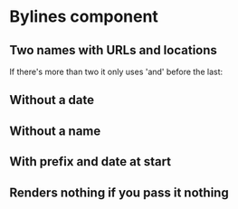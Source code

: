 
<Meta title="Core|Bylines" component={Bylines} />

# Bylines component

<Preview>
  <Story name="Basic">
    <Bylines names="FT reporters" date="2020-05-07T00:00:00" />
  </Story>
</Preview>


## Two names with URLs and locations

<Preview>
  <Story name="Dual">
    <Bylines names={[{ name: 'Max Harlow', url: 'https://ft.com/max-harlow' }, { name: 'Hax Marlow', location: 'San Serriffe' }]} date="2020-05-07T00:00:00" />
  </Story>
</Preview>

If there's more than two it only uses 'and' before the last:

<Preview>
  <Story name="Multiple">
    <Bylines names={[{ name: 'Max Harlow', url: 'https://ft.com/max-harlow' }, { name: 'Hax Marlow', location: 'San Serriffe' }, { name: 'Someone Else' }]} date="2020-05-07T00:00:00" />
  </Story>
</Preview>


## Without a date

<Preview>
  <Story name="Undated">
    <Bylines names="Max Harlow" />
  </Story>
</Preview>


## Without a name

<Preview>
  <Story name="Unnamed">
    <Bylines date="2020-05-07T00:00:00" />
  </Story>
</Preview>


## With prefix and date at start

<Preview>
  <Story name="Date at start">
    <Bylines prefix="Updated" names={[{ name: 'FT Visual & Data Journalism team', url: 'https://www.ft.com/visual-and-data-journalism' }]} date="2020-05-07T00:00:00" reversed />
  </Story>
</Preview>


## Renders nothing if you pass it nothing

<Preview>
  <Story name="Empty">
    <Bylines />
  </Story>
</Preview>
